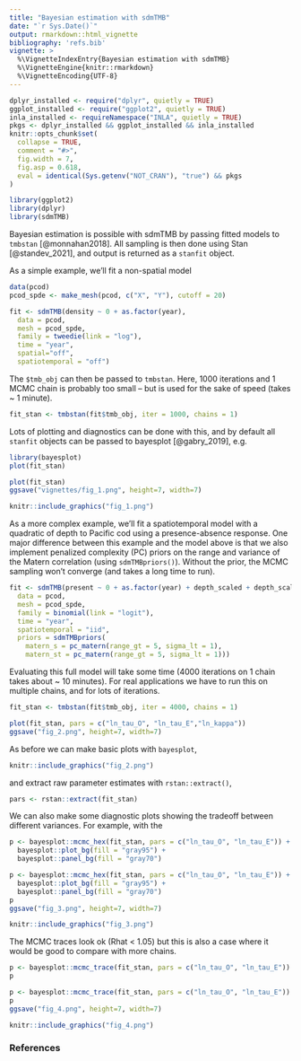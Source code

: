 ```yaml
---
title: "Bayesian estimation with sdmTMB"
date: "`r Sys.Date()`"
output: rmarkdown::html_vignette
bibliography: 'refs.bib'
vignette: >
  %\VignetteIndexEntry{Bayesian estimation with sdmTMB}
  %\VignetteEngine{knitr::rmarkdown}
  %\VignetteEncoding{UTF-8}
---
```


```r
dplyr_installed <- require("dplyr", quietly = TRUE)
ggplot_installed <- require("ggplot2", quietly = TRUE)
inla_installed <- requireNamespace("INLA", quietly = TRUE)
pkgs <- dplyr_installed && ggplot_installed && inla_installed
knitr::opts_chunk$set(
  collapse = TRUE,
  comment = "#>",
  fig.width = 7,
  fig.asp = 0.618,
  eval = identical(Sys.getenv("NOT_CRAN"), "true") && pkgs
)
```

```r
library(ggplot2)
library(dplyr)
library(sdmTMB)
```

Bayesian estimation is possible with sdmTMB by passing fitted models to `tmbstan` [@monnahan2018]. All sampling is then done using Stan [@standev_2021], and output is returned as a `stanfit` object. 

As a simple example, we'll fit a non-spatial model 

```r
data(pcod)
pcod_spde <- make_mesh(pcod, c("X", "Y"), cutoff = 20)
```

```r
fit <- sdmTMB(density ~ 0 + as.factor(year),
  data = pcod, 
  mesh = pcod_spde, 
  family = tweedie(link = "log"), 
  time = "year",
  spatial="off",
  spatiotemporal = "off")
```

The `$tmb_obj` can then be passed to `tmbstan`. Here, 1000 iterations and 1 MCMC chain is probably too small -- but is used for the sake of speed (takes ~ 1 minute).   
```r
fit_stan <- tmbstan(fit$tmb_obj, iter = 1000, chains = 1)
```

Lots of plotting and diagnostics can be done with this, and by default all `stanfit` objects can be passed to bayesplot [@gabry_2019], e.g.

```r
library(bayesplot)
plot(fit_stan)
```

```r
plot(fit_stan)
ggsave("vignettes/fig_1.png", height=7, width=7)
```


```r
knitr::include_graphics("fig_1.png")
```

As a more complex example, we'll fit a spatiotemporal model with a quadratic of depth to Pacific cod using a presence-absence response. One major difference between this example and the model above is that we also implement penalized complexity (PC) priors on the range and variance of the Matern correlation (using `sdmTMBpriors()`). Without the prior, the MCMC sampling won't converge (and takes a long time to run).

```r
fit <- sdmTMB(present ~ 0 + as.factor(year) + depth_scaled + depth_scaled2,
  data = pcod, 
  mesh = pcod_spde, 
  family = binomial(link = "logit"), 
  time = "year",
  spatiotemporal = "iid",
  priors = sdmTMBpriors(
    matern_s = pc_matern(range_gt = 5, sigma_lt = 1),
    matern_st = pc_matern(range_gt = 5, sigma_lt = 1)))
```

Evaluating this full model will take some time (4000 iterations on 1 chain takes about ~ 10 minutes). For real applications we have to run this on multiple chains, and for lots of iterations. 

```r
fit_stan <- tmbstan(fit$tmb_obj, iter = 4000, chains = 1)
```

```r
plot(fit_stan, pars = c("ln_tau_O", "ln_tau_E","ln_kappa"))
ggsave("fig_2.png", height=7, width=7)
```

As before we can make basic plots with `bayesplot`,   

```r
knitr::include_graphics("fig_2.png")
```

and extract raw parameter estimates with `rstan::extract()`,

```r
pars <- rstan::extract(fit_stan)
```

We can also make some diagnostic plots showing the tradeoff between different variances. For example, with the 

```r
p <- bayesplot::mcmc_hex(fit_stan, pars = c("ln_tau_O", "ln_tau_E")) + 
  bayesplot::plot_bg(fill = "gray95") + 
  bayesplot::panel_bg(fill = "gray70")
```

```r
p <- bayesplot::mcmc_hex(fit_stan, pars = c("ln_tau_O", "ln_tau_E")) + 
  bayesplot::plot_bg(fill = "gray95") + 
  bayesplot::panel_bg(fill = "gray70")
p
ggsave("fig_3.png", height=7, width=7)
```  
  
```r
knitr::include_graphics("fig_3.png")
```

The MCMC traces look ok (Rhat < 1.05) but this is also a case where it would be good to compare with more chains.  

```r
p <- bayesplot::mcmc_trace(fit_stan, pars = c("ln_tau_O", "ln_tau_E"))
p
```

```r
p <- bayesplot::mcmc_trace(fit_stan, pars = c("ln_tau_O", "ln_tau_E"))
p
ggsave("fig_4.png", height=7, width=7)
```


```r
knitr::include_graphics("fig_4.png")
```

### References  
  
  
